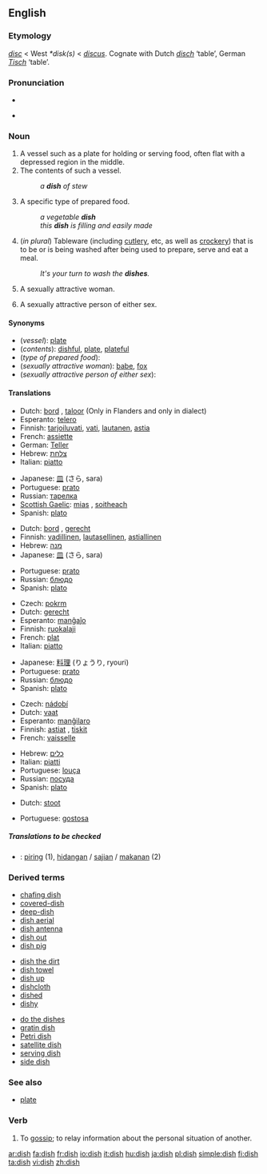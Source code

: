 {{wikipedia}}
==English==

===Etymology===
{{OE.}} ''[[disc#Old English|disc]]'' < West {{Ger.}} ''*disk(s)'' < {{L.}} ''[[discus]]''.  Cognate with Dutch ''[[disch]]'' ‘table’, German ''[[Tisch]]'' ‘table’.

===Pronunciation===
*{{IPA|/dɪʃ/}}
*{{audio|en-us-dish.ogg|Audio (US)}}
*:{{rhymes|ɪʃ}}

===Noun===
{{en-noun|es}}

# A vessel such as a plate for holding or serving food, often flat with a depressed region in the middle.
# The contents of such a vessel.
#:''a '''dish''' of stew''
# A specific type of prepared food.
#:''a vegetable '''dish'''''
#:''this '''dish''' is filling and easily made''
# (''in plural'') Tableware (including [[cutlery]], etc, as well as [[crockery]]) that is to be or is being washed after being used to prepare, serve and eat a meal.
#:''It's your turn to wash the '''dishes'''.''
# {{slang}} A sexually attractive woman.
# {{context|UK|slang}} A sexually attractive person of either sex.

====Synonyms====
*(''vessel''): [[plate]]
*(''contents''): [[dishful]], [[plate]], [[plateful]]
*(''type of prepared food''):
*(''sexually attractive woman''): [[babe]], [[fox]]
*(''sexually attractive person of either sex''):

====Translations====
{{trans-top|vessel for holding/serving food}}
*Dutch: [[bord]] {{n}}, [[taloor]] {{f}} (Only in Flanders and only in dialect)
*Esperanto: [[telero]]
*Finnish: [[tarjoiluvati]], [[vati]], [[lautanen]], [[astia]]
*French: [[assiette]] {{f}}
*German: [[Teller]] {{m}}
*Hebrew: [[צלחת]] {{f}}
*Italian: [[piatto]] {{m}}
{{trans-mid}}
*Japanese: [[皿]] (さら, sara)
*Portuguese: [[prato]] {{m}}
*Russian: [[тарелка]] {{f}}
*[[Scottish Gaelic]]: [[mias]] {{f}}, [[soitheach]] {{f}}
*Spanish: [[plato]] {{m}}
{{trans-bottom}}

{{trans-top|contents of such a vessel}}
*Dutch: [[bord]] {{n}}, [[gerecht]] {{n}}
*Finnish: [[vadillinen]], [[lautasellinen]], [[astiallinen]]
*Hebrew: [[מנה]] {{f}}
*Japanese: [[皿]] (さら, sara)
{{trans-mid}}
*Portuguese: [[prato]] {{m}}
*Russian: [[блюдо]] {{n}}
*Spanish: [[plato]] {{m}}
{{trans-bottom}}

{{trans-top|a specific type of food}}
*Czech: [[pokrm]] {{m}}
*Dutch: [[gerecht]] {{n}}
*Esperanto: [[manĝaĵo]]
*Finnish: [[ruokalaji]]
*French: [[plat#French|plat]] {{m}}
*Italian: [[piatto]] {{m}}
{{trans-mid}}
*Japanese: [[料理]] (りょうり, ryouri)
*Portuguese: [[prato]] {{m}}
*Russian: [[блюдо]] {{n}}
*Spanish: [[plato]] {{m}}
{{trans-bottom}}

{{trans-top|tableware to be/being washed}}
*Czech: [[nádobí]] {{n}}
*Dutch: [[vaat]] {{m}}
*Esperanto: [[manĝilaro]]
*Finnish: [[astia|astiat]] {{p}}, [[tiski|tiskit]] {{p}}
*French: [[vaisselle]] {{f}}
{{trans-mid}}
*Hebrew: [[כלים]] {{mpl}}
*Italian: [[piatto|piatti]] {{m}} {{p}}
*Portuguese: [[louça]] {{f}}
*Russian: [[посуда]] {{f}} {{p}}
*Spanish: [[plato]] {{m}}
{{trans-bottom}}

{{trans-top|slang: sexually attractive woman}}
<!--Note: put SLANG terms in this table, where these exist-->
*Dutch: [[stoot]] {{f}}
{{trans-mid}}
*Portuguese: [[gostosa]] {{f}}
{{trans-bottom}}

{{trans-top|slang: sexually attractive person of either sex}}
<!--Note: put SLANG terms in this table, where these exist-->
{{trans-bottom}}

=====Translations to be checked=====
<!--Remove this section once all of the translations below have been moved into the tables above.-->
{{checktrans}}
*{{ttbc|Indonesian}}: [[piring]] (1), [[hidang]]an / [[saji]]an / [[makan]]an (2)

===Derived terms===
{{top3}}
*[[chafing dish]]
*[[covered-dish]]
*[[deep-dish]]
*[[dish aerial]]
*[[dish antenna]]
*[[dish out]]
*[[dish pig]]
{{mid3}}
*[[dish the dirt]]
*[[dish towel]]
*[[dish up]]
*[[dishcloth]]
*[[dished]]
*[[dishy]]
{{mid3}}
*[[do the dishes]]
*[[gratin dish]]
*[[Petri dish]]
*[[satellite dish]]
*[[serving dish]]
*[[side dish]]
{{bottom}}

===See also===
*[[plate]]

===Verb===
{{en-verb|dish|es}}

# To [[gossip]]; to relay information about the personal situation of another.

[[ar:dish]]
[[fa:dish]]
[[fr:dish]]
[[io:dish]]
[[it:dish]]
[[hu:dish]]
[[ja:dish]]
[[pl:dish]]
[[simple:dish]]
[[fi:dish]]
[[ta:dish]]
[[vi:dish]]
[[zh:dish]]
